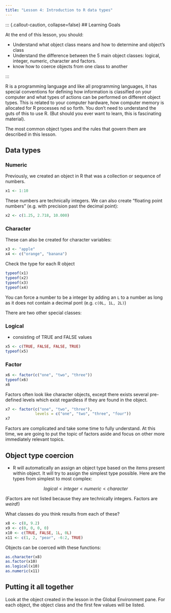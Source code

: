 ```yaml
---
title: "Lesson 4: Introduction to R data types"
---
```


::: {.callout-caution, collapse=false}
## Learning Goals

At the end of this lesson, you should: 

* Understand what object class means and how to determine and object's class
* Understand the difference between the 5 main object classes: logical, integer, numeric, character and factors. 
* know how to coerce objects from one class to another

:::

R is a programming language and like all programming languages, it has special conventions for defining how information is classified on your computer and what types of actions can be performed on different object types. This is related to your computer hardware, how computer memory is allocated for R processes nd so forth. You don't need to understand the guts of this to use R. (But should you ever want to learn, this is fascinating material). 

The most common object types and the rules that govern them are described in this lesson. 

## Data types

### Numeric

Previously, we created an object in R that was a collection or sequence of numbers.

```r
x1 <- 1:10
```

These numbers are technically integers. We can also create "floating point numbers" (e.g. with precision past the decimal point):

```r
x2 <- c(1.25, 2.718, 10.000)
```

### Character
These can also be created for character variables:

```r
x3 <- "apple"
x4 <- c("orange", "banana")
```

Check the type for each R object
```r
typeof(x1)
typeof(x2)
typeof(x3)
typeof(x4)
```

::: {.callout-note}
You can force a number to be a integer by adding an `L` to a number as long as it does not contain a decimal pont (e.g. `c(0L, 1L, 2L)`)
:::

There are two other special classes:
 
### Logical 

* consisting of TRUE and FALSE values
```r
x5 <- c(TRUE, FALSE, FALSE, TRUE)
typeof(x5)
```

### Factor
```r
x6 <- factor(c("one", "two", "three"))
typeof(x6)
x6
```
Factors often look like character objects, except there exists several pre-defined levels which exist regardless if they are found in the object. 

```r
x7 <- factor(c("one", "two", "three"), 
             levels = c("one", "two", "three", "four"))
x7
```

Factors are complicated and take some time to fully understand. At this time, we are going to put the topic of factors aside and focus on other more immediately relevant topics. 


## Object type coercion

* R will automatically an assign an object type based on the items present within object. It will try to assign the simplest type possible. Here are the types from simplest to most complex: 

$$logical < integer < numeric < character$$

(Factors are not listed because they are technically integers. Factors are *weird*!)

What classes do you think results from each of these? 
```r
x8 <- c(8, 9.2)
x9 <- c(0, 0, 0, 0)
x10 <- c(TRUE, FALSE, 1L, 0L)
x11 <- c(1, 2, "pear", -6:2, TRUE)
```

Objects can be coerced with these functions:

```r
as.character(x8)
as.factor(x10)
as.logical(x10)
as.numeric(x11)
```


::: {.callout-tip}
## Putting it all together

Look at the object created in the lesson in the Global Environment pane. For each object, the object class and the first few values will be listed. 
:::


